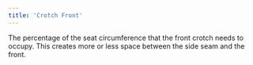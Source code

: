 ```yaml
---
title: 'Crotch Front'
---
```


The percentage of the seat circumference that the front crotch needs to occupy.
This creates more or less space between the side seam and the front.
